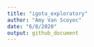 ```yaml
---
title: "igotu_exploratory"
author: "Amy Van Scoyoc"
date: "6/8/2020"
output: github_document
---
```


